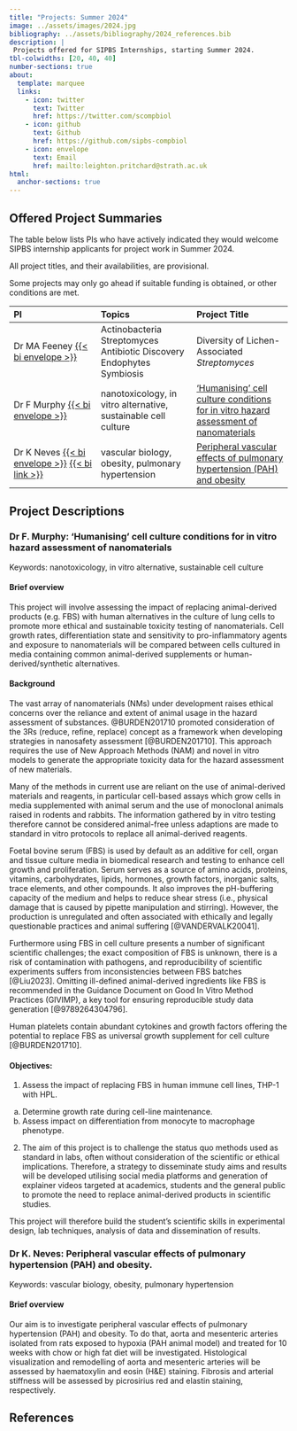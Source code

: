 ```yaml
---
title: "Projects: Summer 2024"
image: ../assets/images/2024.jpg
bibliography: ../assets/bibliography/2024_references.bib
description: |
 Projects offered for SIPBS Internships, starting Summer 2024.
tbl-colwidths: [20, 40, 40]
number-sections: true
about:
  template: marquee
  links:
    - icon: twitter
      text: Twitter
      href: https://twitter.com/scompbiol
    - icon: github
      text: Github
      href: https://github.com/sipbs-compbiol
    - icon: envelope
      text: Email
      href: mailto:leighton.pritchard@strath.ac.uk
html:
  anchor-sections: true
---
```


## Offered Project Summaries

The table below lists PIs who have actively indicated they would welcome SIPBS internship applicants for project work in Summer 2024.

::: callout-important
All project titles, and their availabilities, are provisional.
:::

::: callout-warning
Some projects may only go ahead if suitable funding is obtained, or other conditions are met.
:::

| PI                                                                                                                                   | Topics                                                         | Project Title                                                                                         |
|:----------------------|:------------------------|:------------------------|
| Dr MA Feeney [{{< bi envelope >}}](morgan.feeney@strath.ac.uk) | Actinobacteria Streptomyces Antibiotic Discovery Endophytes  Symbiosis | Diversity of Lichen-Associated _Streptomyces_ |
| Dr F Murphy [{{< bi envelope >}}](f.murphy@strath.ac.uk)                                                                             | nanotoxicology, in vitro alternative, sustainable cell culture | ['Humanising' cell culture conditions for in vitro hazard assessment of nanomaterials](#sec-murphy-1) |
| Dr K Neves [{{< bi envelope >}}](karla.neves@strath.ac.uk) [{{< bi link >}}](https://pureportal.strath.ac.uk/en/persons/karla-neves) | vascular biology, obesity, pulmonary hypertension              | [Peripheral vascular effects of pulmonary hypertension (PAH) and obesity](#sec-neves-1)               |

## Project Descriptions

### Dr F. Murphy: 'Humanising' cell culture conditions for in vitro hazard assessment of nanomaterials {#sec-murphy-1}

Keywords: nanotoxicology, in vitro alternative, sustainable cell culture

#### Brief overview

This project will involve assessing the impact of replacing animal-derived products (e.g. FBS) with human alternatives in the culture of lung cells to promote more ethical and sustainable toxicity testing of nanomaterials. Cell growth rates, differentiation state and sensitivity to pro-inflammatory agents and exposure to nanomaterials will be compared between cells cultured in media containing common animal-derived supplements or human-derived/synthetic alternatives.

#### Background

The vast array of nanomaterials (NMs) under development raises ethical concerns over the reliance and extent of animal usage in the hazard assessment of substances. @BURDEN201710 promoted consideration of the 3Rs (reduce, refine, replace) concept as a framework when developing strategies in nanosafety assessment [@BURDEN201710]. This approach requires the use of New Approach Methods (NAM) and novel in vitro models to generate the appropriate toxicity data for the hazard assessment of new materials.

Many of the methods in current use are reliant on the use of animal-derived materials and reagents, in particular cell-based assays which grow cells in media supplemented with animal serum and the use of monoclonal animals raised in rodents and rabbits. The information gathered by in vitro testing therefore cannot be considered animal-free unless adaptions are made to standard in vitro protocols to replace all animal-derived reagents.

Foetal bovine serum (FBS) is used by default as an additive for cell, organ and tissue culture media in biomedical research and testing to enhance cell growth and proliferation. Serum serves as a source of amino acids, proteins, vitamins, carbohydrates, lipids, hormones, growth factors, inorganic salts, trace elements, and other compounds. It also improves the pH-buffering capacity of the medium and helps to reduce shear stress (i.e., physical damage that is caused by pipette manipulation and stirring). However, the production is unregulated and often associated with ethically and legally questionable practices and animal suffering [@VANDERVALK20041].

Furthermore using FBS in cell culture presents a number of significant scientific challenges; the exact composition of FBS is unknown, there is a risk of contamination with pathogens, and reproducibility of scientific experiments suffers from inconsistencies between FBS batches [@Liu2023]. Omitting ill-defined animal-derived ingredients like FBS is recommended in the Guidance Document on Good In Vitro Method Practices (GIVIMP), a key tool for ensuring reproducible study data generation [@9789264304796].

Human platelets contain abundant cytokines and growth factors offering the potential to replace FBS as universal growth supplement for cell culture [@BURDEN201710].

#### Objectives:

1.  Assess the impact of replacing FBS in human immune cell lines, THP-1 with HPL.

```{=html}
<!-- -->
```
a.  Determine growth rate during cell-line maintenance.
b.  Assess impact on differentiation from monocyte to macrophage phenotype.

```{=html}
<!-- -->
```
2.  The aim of this project is to challenge the status quo methods used as standard in labs, often without consideration of the scientific or ethical implications. Therefore, a strategy to disseminate study aims and results will be developed utilising social media platforms and generation of explainer videos targeted at academics, students and the general public to promote the need to replace animal-derived products in scientific studies.

This project will therefore build the student's scientific skills in experimental design, lab techniques, analysis of data and dissemination of results.

### Dr K. Neves: Peripheral vascular effects of pulmonary hypertension (PAH) and obesity. {#sec-neves-1}

Keywords: vascular biology, obesity, pulmonary hypertension

#### Brief overview

Our aim is to investigate peripheral vascular effects of pulmonary hypertension (PAH) and obesity. To do that, aorta and mesenteric arteries isolated from rats exposed to hypoxia (PAH animal model) and treated for 10 weeks with chow or high fat diet will be investigated. Histological visualization and remodelling of aorta and mesenteric arteries will be assessed by haematoxylin and eosin (H&E) staining. Fibrosis and arterial stiffness will be assessed by picrosirius red and elastin staining, respectively.

## References

::: {#refs}
:::
